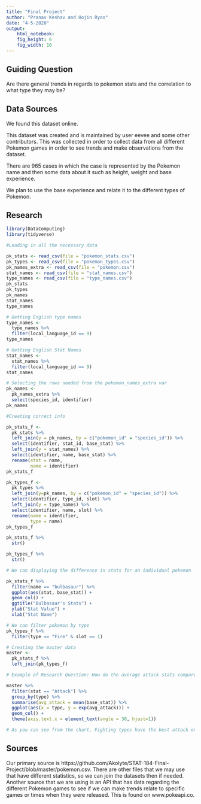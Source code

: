 ```yaml
---
title: "Final Project"
author: "Pranav Keshav and Hojin Ryoo"
date: "4-5-2020"
output: 
    html_notebook:
    fig_height: 6
    fig_width: 10
---
```


## Guiding Question

Are there general trends in regards to pokemon stats and the correlation to what type they may be?


## Data Sources

We found this dataset online. 

This dataset was created and is maintained by user eevee and some other contributors. This was collected in order to collect data from all different Pokemon games in order to see trends and make observations from the dataset. 

There are 965 cases in which the case is represented by the Pokemon name and then some data about it such as height, weight and base experience.

We plan to use the base experience and relate it to the different types of Pokemon.


## Research

```r
library(DataComputing)
library(tidyverse)
```


```r
#Loading in all the necessary data

pk_stats <- read_csv(file = "pokemon_stats.csv")
pk_types <- read_csv(file = "pokemon_types.csv")
pk_names_extra <- read_csv(file = "pokemon.csv")
stat_names <- read_csv(file = "stat_names.csv")
type_names <- read_csv(file = "type_names.csv")
pk_stats
pk_types
pk_names
stat_names
type_names
```

```r
# Getting English type names
type_names <-
  type_names %>%
  filter(local_language_id == 9)
type_names
```

```r
# Getting English Stat Names
stat_names <-
  stat_names %>%
  filter(local_language_id == 9)
stat_names
```

```r
# Selecting the rows needed from the pokemon_names_extra var
pk_names <-
  pk_names_extra %>%
  select(species_id, identifier)
pk_names
```

```r
#Creating correct info

pk_stats_f <-
  pk_stats %>%
  left_join(y = pk_names, by = c("pokemon_id" = "species_id")) %>%
  select(identifier, stat_id, base_stat) %>%
  left_join(y = stat_names) %>%
  select(identifier, name, base_stat) %>%
  rename(stat = name, 
         name = identifier)
pk_stats_f
```

```r
pk_types_f <-
  pk_types %>%
  left_join(y=pk_names, by = c("pokemon_id" = "species_id")) %>%
  select(identifier, type_id, slot) %>%
  left_join(y = type_names) %>%
  select(identifier, name, slot) %>%
  rename(name = identifier, 
         type = name)
pk_types_f
```

```r
pk_stats_f %>%
  str()
```

```r
pk_types_f %>%
  str()
```

```r
# We can displaying the difference in stats for an individual pokemon

pk_stats_f %>%
  filter(name == "bulbasaur") %>%
  ggplot(aes(stat, base_stat)) + 
  geom_col() + 
  ggtitle("Bulbasaur's Stats") + 
  ylab("Stat Value") + 
  xlab("Stat Name")
```

```r
# We can filter pokemon by type
pk_types_f %>%
  filter(type == "Fire" & slot == 1)
```

```r
# Creating the master data
master <-
  pk_stats_f %>%
  left_join(pk_types_f)

# Example of Research Question: How do the average attack stats compare across types?

master %>%
  filter(stat == "Attack") %>%
  group_by(type) %>%
  summarise(avg_attack = mean(base_stat)) %>%
  ggplot(aes(x = type, y = exp(avg_attack))) + 
  geom_col() + 
  theme(axis.text.x = element_text(angle = 30, hjust=1))

# As you can see from the chart, Fighting types have the best attack on average across types. 
```

## Sources

Our primary source is https://github.com/Akolyte/STAT-184-Final-Project/blob/master/pokemon.csv. There are other files that we may use that have different statistics, so we can join the datasets then if needed.
Another source that we are using is an API that has data regarding the different Pokemon games to see if we can make trends relate to specific games or times when they were released. This is found on www.pokeapi.co.
